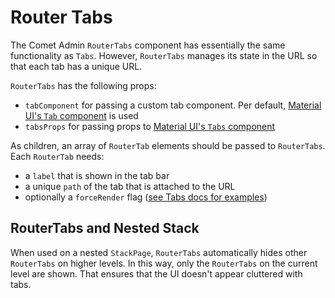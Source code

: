 

<Meta of={RouterTabsStories} />

# Router Tabs

The Comet Admin `RouterTabs` component has essentially the same functionality as `Tabs`.
However, `RouterTabs` manages its state in the URL so that each tab has a unique URL.

`RouterTabs` has the following props:

-   `tabComponent` for passing a custom tab component. Per default, [Material UI's `Tab` component](https://v4.mui.com/api/tab/) is used
-   `tabsProps` for passing props to [Material UI's `Tabs` component](https://v4.mui.com/api/tabs/)

As children, an array of `RouterTab` elements should be passed to `RouterTabs`.
Each `RouterTab` needs:

-   a `label` that is shown in the tab bar
-   a unique `path` of the tab that is attached to the URL
-   optionally a `forceRender` flag ([see Tabs docs for examples](/story/docs-components-tabs-tabs--page#tabs-and-forcerender))

<Canvas>
    <Story of={RouterTabsStories.Basic} />
</Canvas>

## RouterTabs and Nested Stack

When used on a nested `StackPage`, `RouterTabs` automatically hides other `RouterTabs` on higher levels.
In this way, only the `RouterTabs` on the current level are shown.
That ensures that the UI doesn't appear cluttered with tabs.

<Canvas>
    <Story of={RouterTabsStories.NestedStackSwitchWithRouterTabs} />
</Canvas>
